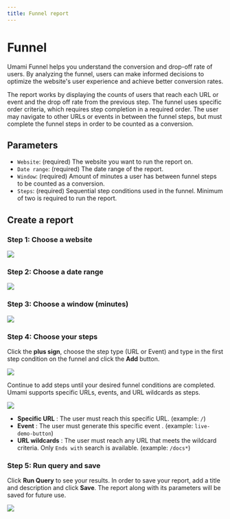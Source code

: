 ```yaml
---
title: Funnel report
---
```


# Funnel

Umami Funnel helps you understand the conversion and drop-off rate of users.
By analyzing the funnel, users can make informed decisions to optimize the website's user experience and achieve better conversion rates.

The report works by displaying the counts of users that reach each URL or event and the drop off rate from the previous step.
The funnel uses specific order criteria, which requires step completion in a required order.
The user may navigate to other URLs or events in between the funnel steps, but must complete the funnel steps in order to be counted as a conversion.

## Parameters

- `Website`: (required) The website you want to run the report on.
- `Date range`: (required) The date range of the report.
- `Window`: (required) Amount of minutes a user has between funnel steps to be counted as a conversion.
- `Steps`: (required) Sequential step conditions used in the funnel. Minimum of two is required to run the report.

## Create a report

### Step 1: Choose a website

<img src="https://content.umami.is/website/images/docs/v2/funnel-website.png" />

### Step 2: Choose a date range

<img src="https://content.umami.is/website/images/docs/v2/funnel-date-range.png" />

### Step 3: Choose a window (minutes)

<img src="https://content.umami.is/website/images/docs/v2/funnel-window.png" />

### Step 4: Choose your steps

Click the **plus sign**, choose the step type (URL or Event) and type in the first step condition on the funnel and click the **Add** button.

<img src="https://content.umami.is/website/images/docs/v2/funnel-url-form.png" />

Continue to add steps until your desired funnel conditions are completed. Umami supports specific URLs, events, and URL wildcards as steps.

<img src="https://content.umami.is/website/images/docs/v2/funnel-url-details.png" />

- **Specific URL** : The user must reach this specific URL. (example: `/`)
- **Event** : The user must generate this specific event . (example: `live-demo-button`)
- **URL wildcards** : The user must reach any URL that meets the wildcard criteria. Only `Ends with` search is available. (example: `/docs*`)

### Step 5: Run query and save

Click **Run Query** to see your results. In order to save your report, add a title and description and click **Save**.
The report along with its parameters will be saved for future use.

<img src="https://content.umami.is/website/images/docs/v2/funnel-details.png" />
